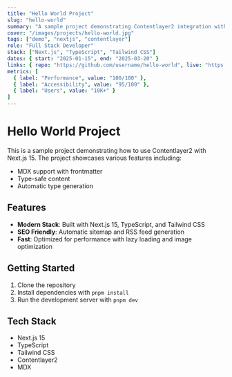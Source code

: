 ```yaml
---
title: "Hello World Project"
slug: "hello-world"
summary: "A sample project demonstrating Contentlayer2 integration with Next.js 15"
cover: "/images/projects/hello-world.jpg"
tags: ["demo", "nextjs", "contentlayer"]
role: "Full Stack Developer"
stack: ["Next.js", "TypeScript", "Tailwind CSS"]
dates: { start: "2025-01-15", end: "2025-03-20" }
links: { repo: "https://github.com/username/hello-world", live: "https://hello-world.example.com" }
metrics: [
  { label: "Performance", value: "100/100" },
  { label: "Accessibility", value: "95/100" },
  { label: "Users", value: "10K+" }
]
---
```


# Hello World Project

This is a sample project demonstrating how to use Contentlayer2 with Next.js 15. The project showcases various features including:

- MDX support with frontmatter
- Type-safe content
- Automatic type generation

## Features

- **Modern Stack**: Built with Next.js 15, TypeScript, and Tailwind CSS
- **SEO Friendly**: Automatic sitemap and RSS feed generation
- **Fast**: Optimized for performance with lazy loading and image optimization

## Getting Started

1. Clone the repository
2. Install dependencies with `pnpm install`
3. Run the development server with `pnpm dev`

## Tech Stack

- Next.js 15
- TypeScript
- Tailwind CSS
- Contentlayer2
- MDX
